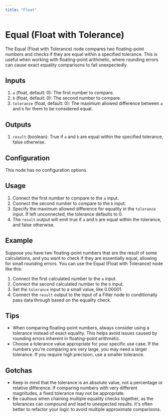 ```yaml
---
title: "Float"
---
```


# Equal (Float with Tolerance)

The Equal (Float with Tolerance) node compares two floating-point numbers and checks if they are equal within a specified tolerance. This is useful when working with floating-point arithmetic, where rounding errors can cause exact equality comparisons to fail unexpectedly.

## Inputs

1. `a` (float, default: 0): The first number to compare.
2. `b` (float, default: 0): The second number to compare.
3. `tolerance` (float, default: 0): The maximum allowed difference between `a` and `b` for them to be considered equal.

## Outputs

1. `result` (boolean): True if `a` and `b` are equal within the specified tolerance, false otherwise.

## Configuration

This node has no configuration options.

## Usage

1. Connect the first number to compare to the `a` input.
2. Connect the second number to compare to the `b` input.
3. Specify the maximum allowed difference for equality in the `tolerance` input. If left unconnected, the tolerance defaults to 0.
4. The `result` output will emit true if `a` and `b` are equal within the tolerance, and false otherwise.

## Example

Suppose you have two floating-point numbers that are the result of some calculations, and you want to check if they are essentially equal, allowing for small rounding errors. You can use the Equal (Float with Tolerance) node like this:

1. Connect the first calculated number to the `a` input.
2. Connect the second calculated number to the `b` input.
3. Set the `tolerance` input to a small value, like 0.00001.
4. Connect the `result` output to the input of a Filter node to conditionally pass data through based on the equality check.

## Tips

- When comparing floating-point numbers, always consider using a tolerance instead of exact equality. This helps avoid issues caused by rounding errors inherent in floating-point arithmetic.
- Choose a tolerance value appropriate for your specific use case. If the numbers you're comparing are very large, you may need a larger tolerance. If you require high precision, use a smaller tolerance.

## Gotchas

- Keep in mind that the tolerance is an absolute value, not a percentage or relative difference. If comparing numbers with very different magnitudes, a fixed tolerance may not be appropriate.
- Be cautious when chaining multiple equality checks together, as the tolerances can compound and lead to unexpected results. It's often better to refactor your logic to avoid multiple approximate comparisons.